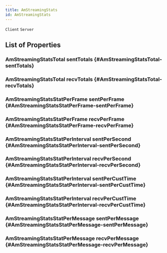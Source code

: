 ```yaml
---
title: AmStreamingStats
id: AmStreamingStats
---
```

`Client`
`Server`

## List of Properties

### AmStreamingStatsTotal sentTotals {#AmStreamingStatsTotal-sentTotals}

### AmStreamingStatsTotal recvTotals {#AmStreamingStatsTotal-recvTotals}

### AmStreamingStatsStatPerFrame sentPerFrame {#AmStreamingStatsStatPerFrame-sentPerFrame}

### AmStreamingStatsStatPerFrame recvPerFrame {#AmStreamingStatsStatPerFrame-recvPerFrame}

### AmStreamingStatsStatPerInterval sentPerSecond {#AmStreamingStatsStatPerInterval-sentPerSecond}

### AmStreamingStatsStatPerInterval recvPerSecond {#AmStreamingStatsStatPerInterval-recvPerSecond}

### AmStreamingStatsStatPerInterval sentPerCustTime {#AmStreamingStatsStatPerInterval-sentPerCustTime}

### AmStreamingStatsStatPerInterval recvPerCustTime {#AmStreamingStatsStatPerInterval-recvPerCustTime}

### AmStreamingStatsStatPerMessage sentPerMessage {#AmStreamingStatsStatPerMessage-sentPerMessage}

### AmStreamingStatsStatPerMessage recvPerMessage {#AmStreamingStatsStatPerMessage-recvPerMessage}

